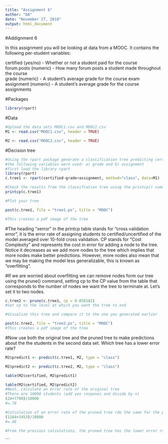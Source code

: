 ```yaml
---
title: "Assignment 6"
author: "DA"
date: "November 27, 2018"
output: html_document
---
```

#Addignment 6

In this assignment you will be looking at data from a MOOC. It contains the following per-student variables:

certified (yes/no) - Whether or not a student paid for the course  
forum.posts (numeric) - How many forum posts a student made throughout the course  
grade (numeric) - A student's average grade for the course exam  
assignment (numeric) - A student's average grade for the course assignments  

#Packages
```r
library(rpart)
```

#Data
```r
#Upload the data sets MOOC1.csv and MOOC2.csv
M1 <- read.csv("MOOC1.csv", header = TRUE)

M2 <- read.csv("MOOC2.csv", header = TRUE)

```

#Decision tree
```r
#Using the rpart package generate a classification tree predicting certified from the other variables in the M1 data frame. Which variables should you use?
#the following variables were used- a) grade and b) assignemnt
#first load the library rpart
library(rpart)
c.tree1 <- rpart(certified~grade+assignment, method="class", data=M1)

#Check the results from the classifcation tree using the printcp() command
printcp(c.tree1)

#Plot your tree

post(c.tree1, file = "tree1.ps", title = "MOOC")

#This creates a pdf image of the tree

```

#The heading "xerror" in the printcp table stands for "cross validation error", it is the error rate of assigning students to certified/uncertified of the model averaged over 10-fold cross validation. CP stands for "Cost Complexity" and represents the cost in error for adding a node to the tree. Notice it decreases as we add more nodes to the tree which implies that more nodes make better predictions. However, more nodes also mean that we may be making the model less generalizable, this is known as "overfitting".

#If we are worried about overfitting we can remove nodes form our tree using the prune() command, setting cp to the CP value from the table that corresponds to the number of nodes we want the tree to terminate at. Let's set it to two nodes.

```r
c.tree2 <- prune(c.tree1, cp = 0.058182)
#Set cp to the level at which you want the tree to end

#Visualize this tree and compare it to the one you generated earlier

post(c.tree2, file = "tree2.ps", title = "MOOC") 
#This creates a pdf image of the tree
```

#Now use both the original tree and the pruned tree to make predictions about the the students in the second data set. Which tree has a lower error rate?

```r
M2$predict1 <- predict(c.tree1, M2, type = "class")

M2$predict2 <- predict(c.tree2, M2, type = "class")

table(M2$certified, M2$predict1)

table(M2$certified, M2$predict2)
#Next, calculate an error rate of the original tree
#There are 10000 students (add yes respones and divide by n)
(24+7790)/10000  
#=.78
```

```r
#Calculation of an error rate of the pruned tree (do the same for the pruned tree)
(1184+3453)/10000
#=.46

#From the previous calculations, the pruned tree has the lower error rate (approximately 46%). It can be argued that the pruned tree is more "generalizable" than the original tree. 
```



```
